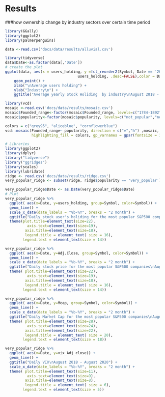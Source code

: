 # Results


###how ownership change by industry sectors over certain time period

```r
library(GGally)
library(ggplot2)
library(palmerpenguins)

data <-read.csv('docs/data/results/alluvial.csv')
```

```r
library(tidyverse)
data$Date<-as.factor(data[,'Date'])
# create the plot
ggplot(data, aes(x = users_holding, y =fct_reorder2(Symbol, Date == '2020', 
                                 users_holding, .desc=FALSE),color = Date)) +
    geom_point() +
    xlab("\nAverage users holding") +
    ylab("Industry\n") +
    ggtitle("Average yearly Stock Holiding  by industry\nAugust 2018 - August 2020") 
```


```r
library(vcd)
mosaic <-read.csv('docs/data/results/mosaic.csv')
mosaic$Founded_range<-factor(mosaic$Founded_range, levels=c("1784-1892","1894-1952","1954-2019"))
mosaic$popularity<-factor(mosaic$popularity, levels=c("not_popular","normal","very_popular"))

colors = c("grey95", "aliceblue", "cornflowerblue")
vcd::mosaic(Founded_range~ popularity, direction = c("v","h") ,mosaic,
            highlighting_fill = colors, gp_varnames = gpar(fontsize = 10, fontface = 1),gp_labels = gpar(fontsize = 8))
```


```r
# Libraries
library(ggplot2)
library(dplyr)
library("tidyverse")
library("ggridges")
library(scales)
library(lubridate)
ridge <- read.csv('docs/data/results/ridge.csv')
very_popular_ridge <- subset(ridge, ridge$popularity == 'very_popular')

very_popular_ridge$Date <- as.Date(very_popular_ridge$Date)
# Plot
very_popular_ridge %>%
  ggplot( aes(x=Date, y=users_holding, group=Symbol, color=Symbol)) +
  geom_line() +  
  scale_x_date(date_labels = "%b-%Y", breaks = "2 month") + 
  ggtitle("Daily stock user's holiding for the most popular S&P500 companies\nAugust 2018 - August 2020") +
  theme(plot.title=element_text(size=22),
          axis.text=element_text(size=19),
         axis.title=element_text(size=18),
         legend.title = element_text( size = 16),
        legend.text = element_text(size = 14))
```


```r
very_popular_ridge %>%
  ggplot( aes(x=Date, y=Adj.Close, group=Symbol, color=Symbol)) +
  geom_line() +
  scale_x_date(date_labels = "%b-%Y", breaks = "2 month") +
  ggtitle("Daily stock price for the most popular S&P500 companies\nAugust 2018 - August 2020") +
  theme( plot.title=element_text(size=22),
          axis.text=element_text(size=19),
         axis.title=element_text(size=18),
         legend.title = element_text( size = 16),
        legend.text = element_text(size = 14))
```


```r
very_popular_ridge %>%
  ggplot( aes(x=Date, y=Mcap, group=Symbol, color=Symbol)) +
  geom_line() +  
  scale_x_date(date_labels = "%b-%Y", breaks = "2 month") + 
  ggtitle("Daily Market Cap for the most popular S&P500 companies\nAugust 2018 - August 2020")  +
  theme( plot.title=element_text(size=28),
          axis.text=element_text(size=24),
         axis.title=element_text(size=22),
         legend.title = element_text( size = 20),
        legend.text = element_text(size = 18))
```


```r

very_popular_ridge %>%
  ggplot( aes(x=Date, y=vix_Adj_close)) +
  geom_line() + 
  ggtitle("Daily VIX\nAugust 2018 - August 2020") +
  scale_x_date(date_labels = "%b-%Y", breaks = "2 month") + 
  theme( plot.title=element_text(size=11),
          axis.text=element_text(size=9),
         axis.title=element_text(size=8),
         legend.title = element_text( size = 6),
        legend.text = element_text(size = 5))
```

